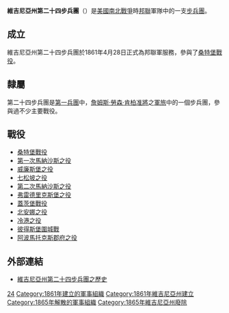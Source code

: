{{Infobox military unit
|unit_name= 維吉尼亞州第二十四步兵團
| image= Flag of Virginia (1861).png
| image_size = 150
|caption= 維吉尼亞州州旗（1861年）
|dates= 1861年6月－1865年4月
|country= [[美利堅聯盟國|美利堅聯盟國]]
|allegiance={{flag|CSA}}
|branch=
|type=
|role= [[步兵|步兵]]
|nickname=
|battles= 
*[[第一次馬納沙斯之役|第一次馬納沙斯之役]]
*[[半岛会战|半岛会战]]
*[[七天戰役|七天戰役]]
*[[第二次馬納沙斯之役|第二次馬納沙斯之役]]
*[[安提頓戰役|安提頓戰役]]
*[[弗雷德里克斯堡之役|弗雷德里克斯堡之役]]
*{{le|薩福克圍城戰|Siege of Suffolk}}
*[[蓋茨堡之役|蓋茨堡之役]]
*{{le|冷港之役|Battle of Cold Harbor}}
*{{le|彼得堡之圍|Siege of Petersburg}}
*{{le|五叉戰役|Battle of Five Forks}}
*[[水手溪之役|水手溪之役]]
*[[威廉斯堡之戰|威廉斯堡之戰]]
*{{le|阿波馬托克斯之役|Appomattox Campaign}}
|disbanded= 1865年4月
|notable_commanders= 中將[[具伯·爾利|具伯·爾利]] <br /> Colonel William R. Terry
}}

'''維吉尼亞州第二十四步兵團'''（{{lang-en|24th Virginia Infantry Regiment}}）是[[美國|美國]][[南北戰爭|南北戰爭]]時[[美利堅聯盟國|邦聯]]軍隊中的一支[[步兵團|步兵團]]。

==成立==
維吉尼亞州第二十四步兵團於1861年4月28日正式為邦聯軍服務，參與了[[桑特堡戰役|桑特堡戰役]]。

==隸屬==
第二十四步兵團是[[第一兵團_(邦聯)|第一兵團]]中，[[詹姆斯·勞森·肯柏|詹姆斯·勞森·肯柏]][[准將|准將]]之[[軍旅|軍旅]]中的一個步兵團，參與過不少主要戰役。

==戰役==
*[[桑特堡戰役|桑特堡戰役]]
*[[第一次馬納沙斯之役|第一次馬納沙斯之役]]
*[[威廉斯堡之役|威廉斯堡之役]]
*[[七松坡之役|七松坡之役]]
*[[第二次馬納沙斯之役|第二次馬納沙斯之役]]
*[[弗雷德里克斯堡之役|弗雷德里克斯堡之役]]
*[[蓋茨堡戰役|蓋茨堡戰役]]
*[[北安娜之役|北安娜之役]]
*[[冷港之役|冷港之役]]
*[[彼得斯堡圍城戰|彼得斯堡圍城戰]]
*[[阿波馬托克斯郡府之役|阿波馬托克斯郡府之役]]

==外部連結==
*[https://web.archive.org/web/20080428105257/http://www.24thva.org/24th.html 維吉尼亞州第二十四步兵團之歷史]

[[Category:維吉尼亞州步兵團|24]]
[[Category:1861年建立的軍事組織|Category:1861年建立的軍事組織]]
[[Category:1861年維吉尼亞州建立|Category:1861年維吉尼亞州建立]]
[[Category:1865年解散的軍事組織|Category:1865年解散的軍事組織]]
[[Category:1865年維吉尼亞州廢除|Category:1865年維吉尼亞州廢除]]